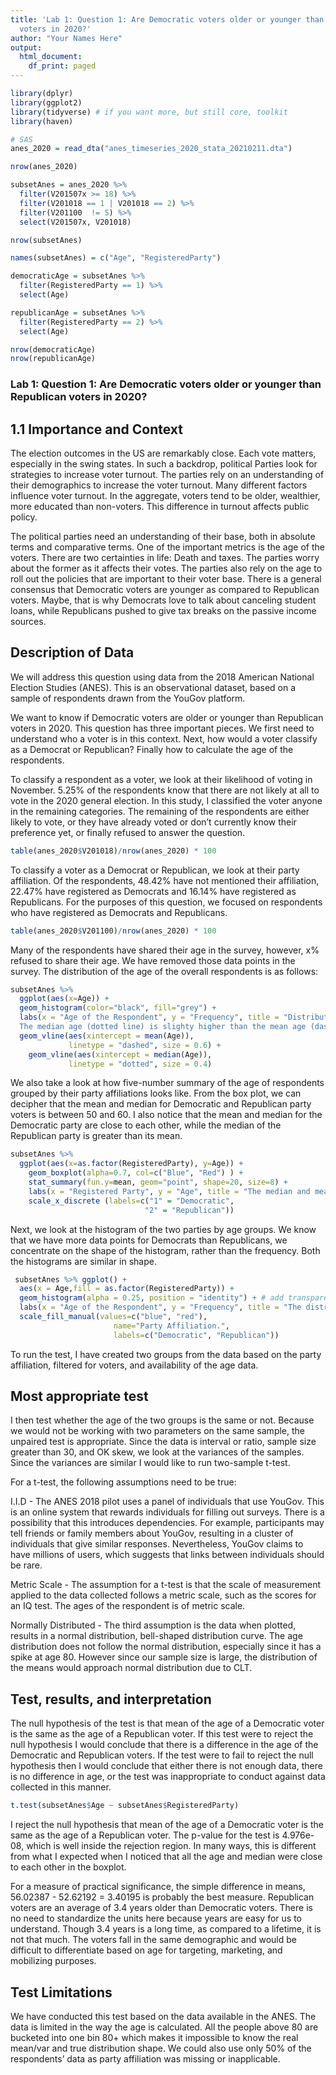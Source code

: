 ```yaml
---
title: 'Lab 1: Question 1: Are Democratic voters older or younger than Republican
  voters in 2020?'
author: "Your Names Here"
output:
  html_document:
    df_print: paged
---
```


```r
library(dplyr)
library(ggplot2) 
library(tidyverse) # if you want more, but still core, toolkit
library(haven)
```

```r
# SAS
anes_2020 = read_dta("anes_timeseries_2020_stata_20210211.dta")
```

```r
nrow(anes_2020)
```





```r
subsetAnes = anes_2020 %>% 
  filter(V201507x >= 18) %>%
  filter(V201018 == 1 | V201018 == 2) %>%
  filter(V201100  != 5) %>%
  select(V201507x, V201018)
```

```r
nrow(subsetAnes)
```

```r
names(subsetAnes) = c("Age", "RegisteredParty")
```


```r
democraticAge = subsetAnes %>% 
  filter(RegisteredParty == 1) %>%
  select(Age)

republicanAge = subsetAnes %>% 
  filter(RegisteredParty == 2) %>%
  select(Age)
```
```r
nrow(democraticAge)
nrow(republicanAge)
```



### Lab 1: Question 1: Are Democratic voters older or younger than Republican voters in 2020?

## 1.1 Importance and Context

The election outcomes in the US are remarkably close. Each vote matters, especially in the swing states. In such a backdrop, political Parties look for strategies to increase voter turnout. The parties rely on an understanding of their demographics to increase the voter turnout. Many different factors influence voter turnout. In the aggregate, voters tend to be older, wealthier, more educated than non-voters. This difference in turnout affects public policy. 

The political parties need an understanding of their base, both in absolute terms and comparative terms. One of the important metrics is the age of the voters. There are two certainties in life: Death and taxes. The parties worry about the former as it affects their votes. The parties also rely on the age to roll out the policies that are important to their voter base. There is a general consensus that Democratic voters are younger as compared to Republican voters. Maybe, that is why Democrats love to talk about canceling student loans, while Republicans pushed to give tax breaks on the passive income sources. 


## Description of Data

We will address this question using data from the 2018 American National Election Studies (ANES). This is an observational dataset, based on a sample of respondents drawn from the YouGov platform.

We want to know if Democratic voters are older or younger than Republican voters in 2020. This question has three important pieces. We first need to understand who a voter is in this context. Next, how would a voter classify as a Democrat or Republican? Finally how to calculate the age of the respondents. 

To classify a respondent as a voter, we look at their likelihood of voting in November. 5.25% of the respondents know that there are not likely at all to vote in the 2020 general election. In this study, I classified the voter anyone in the remaining categories. The remaining of the respondents are either likely to vote, or they have already voted or don't currently know their preference yet, or finally refused to answer the question. 

```r
table(anes_2020$V201018)/nrow(anes_2020) * 100
```

To classify a voter as a Democrat or Republican, we look at their party affiliation. Of the respondents, 48.42% have not mentioned their affiliation, 22.47% have registered as Democrats and 16.14% have registered as Republicans. For the purposes of this question, we focused on respondents who have registered as Democrats and Republicans. 
```r
table(anes_2020$V201100)/nrow(anes_2020) * 100
```
Many of the respondents have shared their age in the survey, however, x% refused to share their age. We have removed those data points in the survey. The distribution of the age of the overall respondents is as follows:
```r
subsetAnes %>%
  ggplot(aes(x=Age)) +
  geom_histogram(color="black", fill="grey") +
  labs(x = "Age of the Respondent", y = "Frequency", title = "Distribution of Age among the registered respondents.
  The median age (dotted line) is slighty higher than the mean age (dashed line).") +
  geom_vline(aes(xintercept = mean(Age)), 
             linetype = "dashed", size = 0.6) +
    geom_vline(aes(xintercept = median(Age)), 
             linetype = "dotted", size = 0.4)

```

We also take a look at how five-number summary of the age of respondents grouped by their party affiliations looks like. From the box plot, we can decipher that the mean and median for Democratic and Republican party voters is between 50 and 60. I also notice that the mean and median for the Democratic party are close to each other, while the median of the Republican party is greater than its mean. 

```r
subsetAnes %>% 
  ggplot(aes(x=as.factor(RegisteredParty), y=Age)) +
    geom_boxplot(alpha=0.7, col=c("Blue", "Red") ) +
    stat_summary(fun.y=mean, geom="point", shape=20, size=8) +
    labs(x = "Registered Party", y = "Age", title = "The median and mean for the Democratic and Republican parties are between 50 and 60 years. The line represents the median and the black dot represents the mean.") +
    scale_x_discrete (labels=c("1" = "Democratic",
                              "2" = "Republican"))
```

Next, we look at the histogram of the two parties by age groups. We know that we have more data points for Democrats than Republicans, we concentrate on the shape of the histogram, rather than the frequency. Both the histograms are similar in shape.

```r
 subsetAnes %>% ggplot() +
  aes(x = Age,fill = as.factor(RegisteredParty)) +
  geom_histogram(alpha = 0.25, position = "identity") + # add transparency 
  labs(x = "Age of the Respondent", y = "Frequency", title = "The distribution of age in the two parties is similar.") +
  scale_fill_manual(values=c("blue", "red"), 
                       name="Party Affiliation.",
                       labels=c("Democratic", "Republican"))
```

To run the test, I have created two groups from the data based on the party affiliation, filtered for voters, and availability of the age data.

## Most appropriate test 
I then test whether the age of the two groups is the same or not. Because we would not be working with two parameters on the same sample, the unpaired test is appropriate. Since the data is interval or ratio, sample size greater than 30, and OK skew, we look at the variances of the samples. Since the variances are similar I would like to run two-sample t-test.

For a t-test, the following assumptions need to be true:

I.I.D - The ANES 2018 pilot uses a panel of individuals that use YouGov. This is an online system that rewards individuals for filling out surveys. There is a possibility that this introduces dependencies. For example, participants may tell friends or family members about YouGov, resulting in a cluster of individuals that give similar responses. Nevertheless, YouGov claims to have millions of users, which suggests that links between individuals should be rare.

Metric Scale - The assumption for a t-test is that the scale of measurement applied to the data collected follows a metric scale, such as the scores for an IQ test. The ages of the respondent is of metric scale. 

Normally Distributed - The third assumption is the data when plotted, results in a normal distribution, bell-shaped distribution curve. The age distribution does not follow the normal distribution, especially since it has a spike at age 80. However since our sample size is large, the distribution of the means would approach normal distribution due to CLT.

## Test, results, and interpretation
The null hypothesis of the test is that mean of the age of a Democratic voter is the same as the age of a Republican voter. If this test were to reject the null hypothesis I would conclude that there is a difference in the age of the Democratic and Republican voters. If the test were to fail to reject the null hypothesis then I would conclude that either there is not enough data, there is no difference in age, or the test was inappropriate to conduct against data collected in this manner.
```r
t.test(subsetAnes$Age ~ subsetAnes$RegisteredParty)
```
I reject the null hypothesis that mean of the age of a Democratic voter is the same as the age of a Republican voter. The p-value for the test is 4.976e-08, which is well inside the rejection region. In many ways, this is different from what I expected when I noticed that all the age and median were close to each other in the boxplot. 

 For a measure of practical significance, the simple difference in means,  56.02387 - 52.62192 = 3.40195 is probably the best measure.  Republican voters are an average of 3.4 years older than Democratic voters. There is no need to standardize the units here because years are easy for us to understand. Though 3.4 years is a long time, as compared to a lifetime, it is not that much. The voters fall in the same demographic and would be difficult to differentiate based on age for targeting, marketing, and mobilizing purposes. 
 
## Test Limitations 
We have conducted this test based on the data available in the ANES. The data is limited in the way the age is calculated. All the people above 80 are bucketed into one bin 80+ which makes it impossible to know the real mean/var and true distribution shape. We could also use only 50% of the respondents' data as party affiliation was missing or inapplicable. 